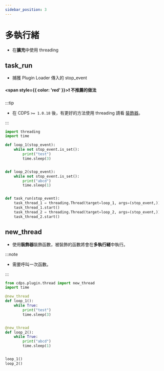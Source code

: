 ```yaml
---
sidebar_position: 3
---
```


# 多執行緒

- 在**擴充**中使用 threading

## task_run

- 捕獲 Plugin Loader 傳入的 stop_event

#### <span style={{ color: 'red' }}>❗ 不推薦的做法</span>

:::tip

- 在 CDPS `>= 1.0.18` 後，有更好的方法使用 threading 請看 [裝飾器](#new_thread)。

:::

```py
import threading
import time

def loop_1(stop_event):
    while not stop_event.is_set():
        print("test")
        time.sleep(3)


def loop_2(stop_event):
    while not stop_event.is_set():
        print("abcd")
        time.sleep(1)


def task_run(stop_event):
    task_thread_1 = threading.Thread(target=loop_1, args=(stop_event,))
    task_thread_1.start()
    task_thread_2 = threading.Thread(target=loop_2, args=(stop_event,))
    task_thread_2.start()
```

## new_thread

- 使用**裝飾器**裝飾函數，被裝飾的函數將會在**多執行緒**中執行。

:::note

- 需要呼叫一次函數。

:::

```py
from cdps.plugin.thread import new_thread
import time

@new_thread
def loop_1():
    while True:
        print("test")
        time.sleep(3)


@new_thread
def loop_2():
    while True:
        print("abcd")
        time.sleep(1)


loop_1()
loop_2()
```
